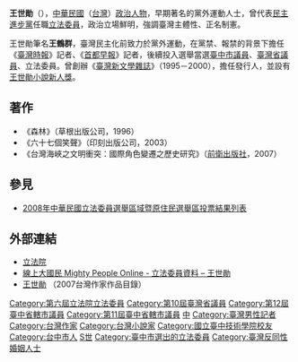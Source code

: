 {{Infobox_officeholder
| name = 王世勛<br/><small>Wang, Shih-Hsun</small><ref>{{cite news |title=立法院 -王世勛委員 |url=https://www.ly.gov.tw/Pages/List.aspx?nodeid=1322 |accessdate=2020-01-31 |work=立法院 |archive-date=2020-01-31 |archive-url=https://web.archive.org/web/20200131140433/https://www.ly.gov.tw/Pages/List.aspx%3Fnodeid%3D1322 |dead-url=no }}</ref>		
| image name =		
| width =		
| now = 中華民國（台灣）政治人士	
| period =		
| Sex =男 		
| Native place =[[臺灣|臺灣]][[臺中|臺中]]		
| place of birth =
| date of birth = {{Birth date and age|1951|1|15}}	
| party = {{Dpp|25px}} 		
| educate =		
*臺中商專畢 		
| past =		
*臺中市議會（第十一屆）議員 		
*臺中市議會（第十二屆）議員		
*臺灣時報中部管理處處長		
*臺灣時報省政記者		
*首都早報中部特派員		
*民主進步黨圓山飯店組黨發起人		
*民主進步黨臺中市黨部（第一屆）執行委員		
*民主進步黨臺中市黨部（第三屆）執行委員		
*民主進步黨臺中市黨部（第三屆）執行長		
*林俊義競選總部總幹事<br><span style="color: blue;">(1989年)</span>		
*洪奇昌競選總部副總幹事兼新聞發言人<br><span style="color: blue;">(1992年)</span>
*林俊義競選總幹事團秘書長<br><span style="color: blue;">(1993年)</span>
*何敏誠競選部總幹事<br><span style="color: blue;">(1994年)</span>
*臺灣省議會（第十屆）議員
*臺中民主電視臺常務監察人
*臺灣新本土社創辦人<br><span style="color: blue;">(2001年1月13日)</span>
*立法院（第六屆）委員<br><span style="color: blue;">(2005年2月1日-2008年1月31日)</span>
}}
'''王世勛'''（{{bd|1951年|1月15日}}），[[中華民國|中華民國]]（[[台灣|台灣]]）[[政治人物|政治人物]]，早期著名的黨外運動人士，曾代表[[民主進步黨|民主進步黨]]任職[[立法委員|立法委員]]，政治立場鮮明，強調臺灣主體性、正名制憲。

王世勛筆名'''王鶴群'''，臺灣民主化前致力於黨外運動，在黨禁、報禁的背景下擔任《[[臺灣時報|臺灣時報]]》記者、《[[首都早報|首都早報]]》記者，後續投入選舉當選[[臺中市議員|臺中市議員]]、[[臺灣省議員|臺灣省議員]]、立法委員。曾創辦《[[臺灣新文學雜誌|臺灣新文學雜誌]]》（1995－2000），擔任發行人，並設有[[王世勛小說新人獎|王世勛小說新人獎]]。

==著作==
*《森林》（草根出版公司，1996）
*《六十七個笑聲》（印刻出版公司，2003）
*《台灣海峽之文明衝突：國際角色變遷之歷史研究》（[[前衛出版社|前衛出版社]]，2007）

==參見==
*[[2008年中華民國立法委員選舉區域暨原住民選舉區投票結果列表|2008年中華民國立法委員選舉區域暨原住民選舉區投票結果列表]]

==外部連結==
*[http://www.ly.gov.tw/03_leg/0301_main/tornado_leg_intro/legIntro.action?lgno=00005&stage=4 立法院] {{Wayback|url=http://www.ly.gov.tw/03_leg/0301_main/tornado_leg_intro/legIntro.action?lgno=00005&stage=4 |date=20160304211118 }}
*[http://www.mightypeople.org/congress/congress.php?id=237 線上大國民 Mighty People Online - 立法委員資料 – 王世勛]{{dead link|date=2018年3月 |bot=InternetArchiveBot |fix-attempted=yes }}
*[http://www3.nmtl.gov.tw/Writer2/writer_detail.php?id=103 王世勛] {{Wayback|url=http://www3.nmtl.gov.tw/Writer2/writer_detail.php?id=103 |date=20160304090652 }}（2007台灣作家作品目錄）

{{中華民國第六屆立法委員}}
{{DEFAULTSORT:Wang王}}
[[Category:第六屆立法院立法委員|Category:第六屆立法院立法委員]]
[[Category:第10屆臺灣省議員|Category:第10屆臺灣省議員]]
[[Category:第12屆臺中省轄市議員|Category:第12屆臺中省轄市議員]]
[[Category:第11屆臺中省轄市議員|Category:第11屆臺中省轄市議員]]
[[Category:民主進步黨籍立法委員|中]]
[[Category:臺灣男性記者|Category:臺灣男性記者]]
[[Category:台灣作家|Category:台灣作家]]
[[Category:台灣小說家|Category:台灣小說家]]
[[Category:國立臺中技術學院校友|Category:國立臺中技術學院校友]]
[[Category:台中市人|Category:台中市人]]
[[Category:王姓|S世]]
[[Category:臺中市選出的立法委員|Category:臺中市選出的立法委員]]
[[Category:臺灣反同性婚姻人士|Category:臺灣反同性婚姻人士]]